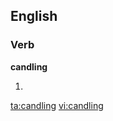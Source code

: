 
==English==

===Verb===
'''candling'''

# {{present participle of|[[candle]]}}

[[ta:candling]]
[[vi:candling]]